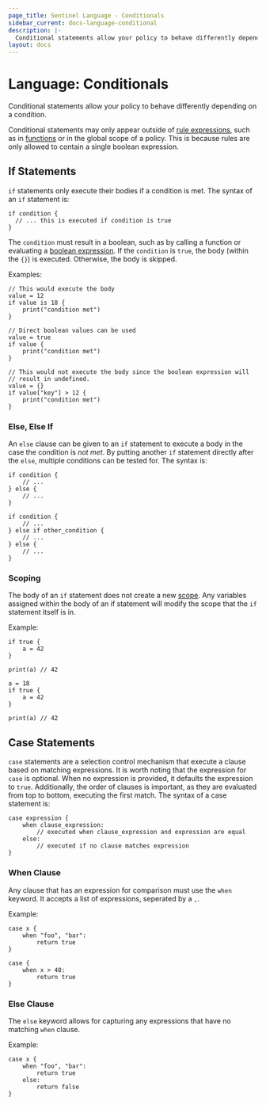 ```yaml
---
page_title: Sentinel Language - Conditionals
sidebar_current: docs-language-conditional
description: |-
  Conditional statements allow your policy to behave differently depending on a condition.
layout: docs
---
```


# Language: Conditionals

Conditional statements allow your policy to behave differently depending
on a condition.

Conditional statements may only appear outside of
[rule expressions](/sentinel/language/rules), such as in
[functions](/sentinel/language/functions) or in the global scope
of a policy. This is because rules are only allowed to contain a single
boolean expression.

## If Statements

`if` statements only execute their bodies if a condition is met.
The syntax of an `if` statement is:

```sentinel
if condition {
  // ... this is executed if condition is true
}
```

The `condition` must result in a boolean, such as by calling a function
or evaluating a [boolean expression](/sentinel/language/boolexpr). If
the `condition` is `true`, the body (within the `{}`) is executed. Otherwise,
the body is skipped.

Examples:

```sentinel
// This would execute the body
value = 12
if value is 18 {
	print("condition met")
}

// Direct boolean values can be used
value = true
if value {
	print("condition met")
}

// This would not execute the body since the boolean expression will
// result in undefined.
value = {}
if value["key"] > 12 {
	print("condition met")
}
```

### Else, Else If

An `else` clause can be given to an `if` statement to execute a body
in the case the condition is _not met_. By putting another `if` statement
directly after the `else`, multiple conditions can be tested for.
The syntax is:

```sentinel
if condition {
	// ...
} else {
	// ...
}

if condition {
	// ...
} else if other_condition {
	// ...
} else {
	// ...
}
```

### Scoping

The body of an `if` statement does not create a new
[scope](/sentinel/language/scope). Any variables assigned within the body
of an if statement will modify the scope that the `if` statement itself
is in.

Example:

```sentinel
if true {
	a = 42
}

print(a) // 42
```

```sentinel
a = 18
if true {
	a = 42
}

print(a) // 42
```

## Case Statements

`case` statements are a selection control mechanism that execute a clause based
on matching expressions. It is worth noting that the expression for `case` is
optional. When no expression is provided, it defaults the expression to `true`.
Additionally, the order of clauses is important, as they are evaluated from top
to bottom, executing the first match.
The syntax of a case statement is:

```sentinel
case expression {
	when clause_expression:
		// executed when clause_expression and expression are equal
	else:
		// executed if no clause matches expression
}
```

### When Clause

Any clause that has an expression for comparison must use the `when` keyword.
It accepts a list of expressions, seperated by a `,`.

Example:

```sentinel
case x {
	when "foo", "bar":
		return true
}
```

```sentinel
case {
	when x > 40:
		return true
}
```

### Else Clause

The `else` keyword allows for capturing any expressions that have no matching
`when` clause.

Example:

```sentinel
case x {
	when "foo", "bar":
		return true
	else:
		return false
}
```
